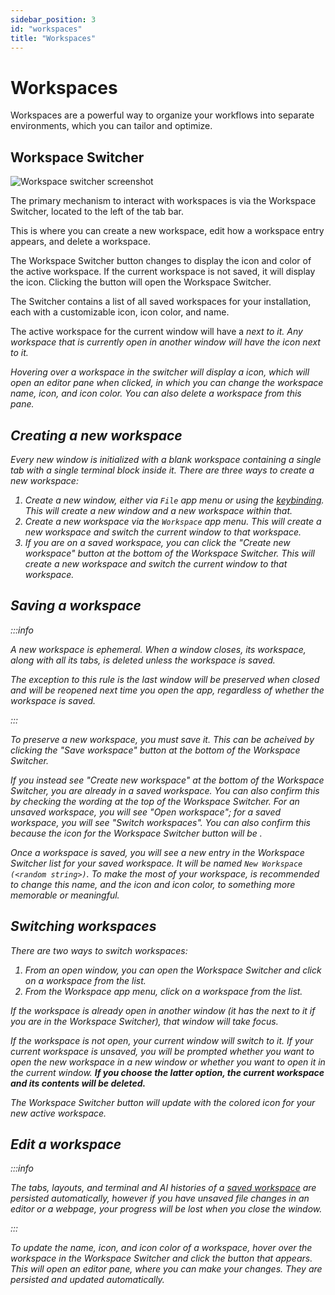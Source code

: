 ```yaml
---
sidebar_position: 3
id: "workspaces"
title: "Workspaces"
---
```



# Workspaces

Workspaces are a powerful way to organize your workflows into separate environments, which you can tailor and optimize.

## Workspace Switcher

![Workspace switcher screenshot](./img/workspace-switcher.png#right)

The primary mechanism to interact with workspaces is via the Workspace Switcher, located to the left of the tab bar.

This is where you can create a new workspace, edit how a workspace entry appears, and delete a workspace.

The Workspace Switcher button changes to display the icon and color of the active workspace. If the current workspace is not saved, it will display the <WorkspaceSVG/> icon. Clicking the button will open the Workspace Switcher.

The Switcher contains a list of all saved workspaces for your installation, each with a customizable icon, icon color, and name.

The active workspace for the current window will have a <i className="fa fa-sharp fa-check"/> next to it. Any workspace that is currently open in another window will have the <i className="fa fa-sharp fa-window"/> icon next to it.

Hovering over a workspace in the switcher will display a <i className="fa fa-sharp fa-pencil"/> icon, which will open an editor pane when clicked, in which you can change the workspace name, icon, and icon color. You can also delete a workspace from this pane.

## Creating a new workspace

Every new window is initialized with a blank workspace containing a single tab with a single terminal block inside it. There are three ways to create a new workspace:

1. Create a new window, either via `File` app menu or using the [keybinding](./keybindings.mdx#global-keybindings). This will create a new window and a new workspace within that.
2. Create a new workspace via the `Workspace` app menu. This will create a new workspace and switch the current window to that workspace.
3. If you are on a saved workspace, you can click the "Create new workspace" button at the bottom of the Workspace Switcher. This will create a new workspace and switch the current window to that workspace.

## Saving a workspace

:::info

A new workspace is ephemeral. When a window closes, its workspace, along with all its tabs, is deleted unless the workspace is saved.

The exception to this rule is the last window will be preserved when closed and will be reopened next time you open the app, regardless of whether the workspace is saved.

:::

To preserve a new workspace, you must save it. This can be acheived by clicking the "Save workspace" button at the bottom of the Workspace Switcher.

If you instead see "Create new workspace" at the bottom of the Workspace Switcher, you are already in a saved workspace. You can also confirm this by checking the wording at the top of the Workspace Switcher. For an unsaved workspace, you will see "Open workspace"; for a saved workspace, you will see "Switch workspaces". You can also confirm this because the icon for the Workspace Switcher button will be <WorkspaceSVG/>.

Once a workspace is saved, you will see a new entry in the Workspace Switcher list for your saved workspace. It will be named `New Workspace (<random string>)`. To make the most of your workspace, is recommended to change this name, and the icon and icon color, to something more memorable or meaningful.

## Switching workspaces

There are two ways to switch workspaces:

1. From an open window, you can open the Workspace Switcher and click on a workspace from the list.
2. From the Workspace app menu, click on a workspace from the list.

If the workspace is already open in another window (it has the <i className="fa fa-sharp fa-window"/> next to it if you are in the Workspace Switcher), that window will take focus.

If the workspace is not open, your current window will switch to it. If your current workspace is unsaved, you will be prompted whether you want to open the new workspace in a new window or whether you want to open it in the current window. **If you choose the latter option, the current workspace and its contents will be deleted.**

The Workspace Switcher button will update with the colored icon for your new active workspace.

## Edit a workspace

:::info

The tabs, layouts, and terminal and AI histories of a [saved workspace](#saving-a-workspace) are persisted automatically, however if you have unsaved file changes in an editor or a webpage, your progress will be lost when you close the window.

:::

To update the name, icon, and icon color of a workspace, hover over the workspace in the Workspace Switcher and click the <i className="fa fa-sharp fa-pencil"/> button that appears. This will open an editor pane, where you can make your changes. They are persisted and updated automatically.
